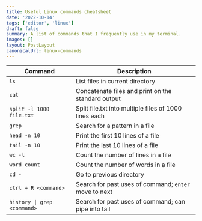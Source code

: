 ```yaml
---
title: Useful Linux commands cheatsheet
date: '2022-10-14'
tags: ['editor', 'linux']
draft: false
summary: A list of commands that I frequently use in my terminal.
images: []
layout: PostLayout
canonicalUrl: linux-commands
---
```


| Command                     | Description                                           |
| --------------------------- | ----------------------------------------------------- |
| `ls`                        | List files in current directory                       |
| `cat`                       | Concatenate files and print on the standard output    |
| `split -l 1000 file.txt`    | Split file.txt into multiple files of 1000 lines each |
| `grep`                      | Search for a pattern in a file                        |
| `head -n 10`                | Print the first 10 lines of a file                    |
| `tail -n 10`                | Print the last 10 lines of a file                     |
| `wc -l`                     | Count the number of lines in a file                   |
| `word count`                | Count the number of words in a file                   |
| `cd -`                      | Go to previous directory                              |
| `ctrl + R <command>`        | Search for past uses of command; `enter` move to next |
| `history \| grep <command>` | Search for past uses of command; can pipe into tail   |
